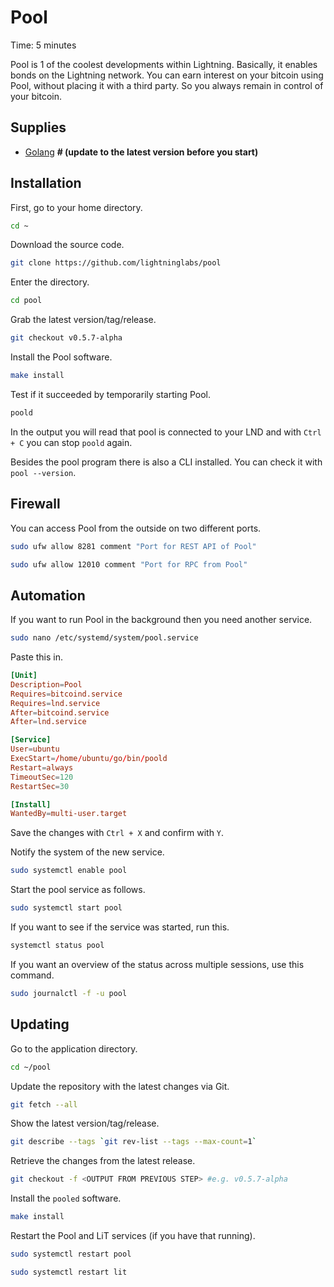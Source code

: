 
# Pool

<Callout emoji="&#x2139;">
	Time: 5 minutes
</Callout>

Pool is 1 of the coolest developments within Lightning. Basically, it enables bonds on the Lightning network. You can earn interest on your bitcoin using Pool, without placing it with a third party. So you always remain in control of your bitcoin.

## Supplies

* [Golang](/raspberry-pi/common-dependencies#golang) **# (update to the latest version before you start)**

## Installation

First, go to your home directory.

```bash
cd ~
```

Download the source code.

```bash
git clone https://github.com/lightninglabs/pool
```

Enter the directory.

```bash
cd pool
```

Grab the latest version/tag/release.

```bash
git checkout v0.5.7-alpha
```

Install the Pool software.

```bash
make install
```

Test if it succeeded by temporarily starting Pool.

```bash
poold
```

In the output you will read that pool is connected to your LND and with `Ctrl + C` you can stop `poold` again.

Besides the pool program there is also a CLI installed. You can check it with `pool --version`.

## Firewall

You can access Pool from the outside on two different ports.

```bash
sudo ufw allow 8281 comment "Port for REST API of Pool"

sudo ufw allow 12010 comment "Port for RPC from Pool"
```

## Automation

If you want to run Pool in the background then you need another service.

```bash
sudo nano /etc/systemd/system/pool.service
```

Paste this in.

```toml
[Unit]
Description=Pool
Requires=bitcoind.service
Requires=lnd.service
After=bitcoind.service
After=lnd.service

[Service]
User=ubuntu
ExecStart=/home/ubuntu/go/bin/poold
Restart=always
TimeoutSec=120
RestartSec=30

[Install]
WantedBy=multi-user.target
```

Save the changes with `Ctrl + X` and confirm with `Y`.

Notify the system of the new service.

```bash
sudo systemctl enable pool
```

Start the pool service as follows.

```bash
sudo systemctl start pool
```

If you want to see if the service was started, run this.

```bash
systemctl status pool
```

If you want an overview of the status across multiple sessions, use this command.

```bash
sudo journalctl -f -u pool
```

## Updating

Go to the application directory.

```bash
cd ~/pool
```

Update the repository with the latest changes via Git.

```bash
git fetch --all
```

Show the latest version/tag/release.

```bash
git describe --tags `git rev-list --tags --max-count=1`
```

Retrieve the changes from the latest release.

```bash
git checkout -f <OUTPUT FROM PREVIOUS STEP> #e.g. v0.5.7-alpha
```

Install the `pooled` software.

```bash
make install
```

Restart the Pool and LiT services (if you have that running).

```bash
sudo systemctl restart pool

sudo systemctl restart lit
```
